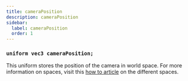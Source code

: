 ```yaml
---
title: cameraPosition
description: cameraPosition
sidebar:
  label: cameraPosition
  order: 1
---
```


### `uniform vec3 cameraPosition;`

This uniform stores the position of the camera in world space. For more information on spaces, visit this [how to article](/how_to/spaces) on the different spaces.